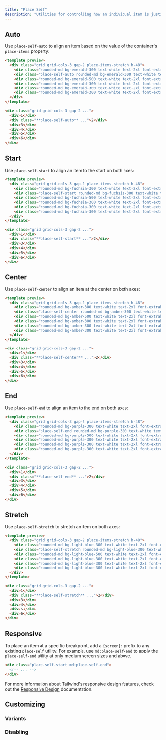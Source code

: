 ```yaml
---
title: "Place Self"
description: "Utilities for controlling how an individual item is justified and aligned at the same time."
---
```




## Auto

Use `place-self-auto` to align an item based on the value of the container's `place-items` property:

```html emerald
<template preview>
  <div class="grid grid-cols-3 gap-2 place-items-stretch h-48">
    <div class="rounded-md bg-emerald-300 text-white text-2xl font-extrabold flex items-center justify-center py-3 px-6">1</div>
    <div class="place-self-auto rounded-md bg-emerald-300 text-white text-2xl font-extrabold flex items-center justify-center py-3 px-6">2</div>
    <div class="rounded-md bg-emerald-500 text-white text-2xl font-extrabold flex items-center justify-center py-3 px-6">3</div>
    <div class="rounded-md bg-emerald-300 text-white text-2xl font-extrabold flex items-center justify-center py-3 px-6">4</div>
    <div class="rounded-md bg-emerald-300 text-white text-2xl font-extrabold flex items-center justify-center py-3 px-6">5</div>
    <div class="rounded-md bg-emerald-300 text-white text-2xl font-extrabold flex items-center justify-center py-3 px-6">6</div>
  </div>
</template>

<div class="grid grid-cols-3 gap-2 ...">
  <div>1</div>
  <div class="**place-self-auto** ...">2</div>
  <div>3</div>
  <div>4</div>
  <div>5</div>
  <div>6</div>
</div>
```

## Start

Use `place-self-start` to align an item to the start on both axes:

```html fuchsia
<template preview>
  <div class="grid grid-cols-3 gap-2 place-items-stretch h-48">
    <div class="rounded-md bg-fuchsia-300 text-white text-2xl font-extrabold flex items-center justify-center py-3 px-6">1</div>
    <div class="place-self-start rounded-md bg-fuchsia-300 text-white text-2xl font-extrabold flex items-center justify-center py-3 px-6">2</div>
    <div class="rounded-md bg-fuchsia-500 text-white text-2xl font-extrabold flex items-center justify-center py-3 px-6">3</div>
    <div class="rounded-md bg-fuchsia-300 text-white text-2xl font-extrabold flex items-center justify-center py-3 px-6">4</div>
    <div class="rounded-md bg-fuchsia-300 text-white text-2xl font-extrabold flex items-center justify-center py-3 px-6">5</div>
    <div class="rounded-md bg-fuchsia-300 text-white text-2xl font-extrabold flex items-center justify-center py-3 px-6">6</div>
  </div>
</template>

<div class="grid grid-cols-3 gap-2 ...">
  <div>1</div>
  <div class="**place-self-start** ...">2</div>
  <div>3</div>
  <div>4</div>
  <div>5</div>
  <div>6</div>
</div>
```

## Center

Use `place-self-center` to align an item at the center on both axes:

```html amber
<template preview>
  <div class="grid grid-cols-3 gap-2 place-items-stretch h-48">
    <div class="rounded-md bg-amber-300 text-white text-2xl font-extrabold flex items-center justify-center py-3 px-6">1</div>
    <div class="place-self-center rounded-md bg-amber-300 text-white text-2xl font-extrabold flex items-center justify-center py-3 px-6">2</div>
    <div class="rounded-md bg-amber-500 text-white text-2xl font-extrabold flex items-center justify-center py-3 px-6">3</div>
    <div class="rounded-md bg-amber-300 text-white text-2xl font-extrabold flex items-center justify-center py-3 px-6">4</div>
    <div class="rounded-md bg-amber-300 text-white text-2xl font-extrabold flex items-center justify-center py-3 px-6">5</div>
    <div class="rounded-md bg-amber-300 text-white text-2xl font-extrabold flex items-center justify-center py-3 px-6">6</div>
  </div>
</template>

<div class="grid grid-cols-3 gap-2 ...">
  <div>1</div>
  <div class="**place-self-center** ...">2</div>
  <div>3</div>
  <div>4</div>
  <div>5</div>
  <div>6</div>
</div>
```

## End

Use `place-self-end` to align an item to the end on both axes:

```html purple
<template preview>
  <div class="grid grid-cols-3 gap-2 place-items-stretch h-48">
    <div class="rounded-md bg-purple-300 text-white text-2xl font-extrabold flex items-center justify-center py-3 px-6">1</div>
    <div class="place-self-end rounded-md bg-purple-300 text-white text-2xl font-extrabold flex items-center justify-center py-3 px-6">2</div>
    <div class="rounded-md bg-purple-500 text-white text-2xl font-extrabold flex items-center justify-center py-3 px-6">3</div>
    <div class="rounded-md bg-purple-300 text-white text-2xl font-extrabold flex items-center justify-center py-3 px-6">4</div>
    <div class="rounded-md bg-purple-300 text-white text-2xl font-extrabold flex items-center justify-center py-3 px-6">5</div>
    <div class="rounded-md bg-purple-300 text-white text-2xl font-extrabold flex items-center justify-center py-3 px-6">6</div>
  </div>
</template>

<div class="grid grid-cols-3 gap-2 ...">
  <div>1</div>
  <div class="**place-self-end** ...">2</div>
  <div>3</div>
  <div>4</div>
  <div>5</div>
  <div>6</div>
</div>
```

## Stretch

Use `place-self-stretch` to stretch an item on both axes:

```html lightBlue
<template preview>
  <div class="grid grid-cols-3 gap-2 place-items-stretch h-48">
    <div class="rounded-md bg-light-blue-300 text-white text-2xl font-extrabold flex items-center justify-center py-3 px-6">1</div>
    <div class="place-self-stretch rounded-md bg-light-blue-300 text-white text-2xl font-extrabold flex items-center justify-center py-3 px-6">2</div>
    <div class="rounded-md bg-light-blue-500 text-white text-2xl font-extrabold flex items-center justify-center py-3 px-6">3</div>
    <div class="rounded-md bg-light-blue-300 text-white text-2xl font-extrabold flex items-center justify-center py-3 px-6">4</div>
    <div class="rounded-md bg-light-blue-300 text-white text-2xl font-extrabold flex items-center justify-center py-3 px-6">5</div>
    <div class="rounded-md bg-light-blue-300 text-white text-2xl font-extrabold flex items-center justify-center py-3 px-6">6</div>
  </div>
</template>

<div class="grid grid-cols-3 gap-2 ...">
  <div>1</div>
  <div class="**place-self-stretch** ...">2</div>
  <div>3</div>
  <div>4</div>
  <div>5</div>
  <div>6</div>
</div>
```

## Responsive

To place an item at a specific breakpoint, add a `{screen}:` prefix to any existing `place-self` utility. For example, use `md:place-self-end` to apply the `place-self-end` utility at only medium screen sizes and above.

```html
<div class="place-self-start md:place-self-end">
  <!-- ... -->
</div>
```

For more information about Tailwind's responsive design features, check out the [Responsive Design](/docs/responsive-design) documentation.

## Customizing

### Variants

<Variants plugin="placeSelf" name="place-self" />

### Disabling

<Disabling plugin="placeSelf" name="place-self" />
